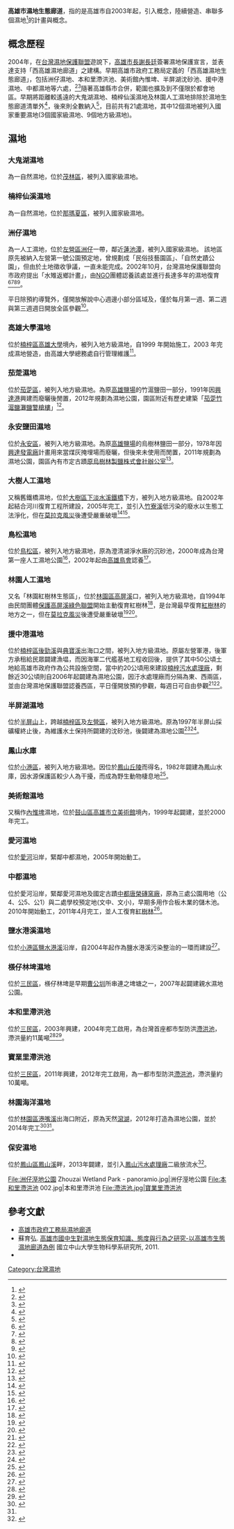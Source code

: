 '''高雄市濕地生態廊道'''，指的是高雄市自2003年起，引入{{tsl|en|Wildlife corridor|生態廊道}}概念，陸續營造、串聯多個濕地<ref>{{cite web|title=高雄市濕地廊道|url=http://ksbiodiv.ksepb.gov.tw/New/N3_6.aspx|website=高雄市生物多樣性資料庫|accessdate=2015-12-09|archive-url=https://web.archive.org/web/20160304093143/http://ksbiodiv.ksepb.gov.tw/New/N3_6.aspx|archive-date=2016-03-04|dead-url=yes}}</ref>的計畫與概念。

==概念歷程==
2004年，在[[台灣濕地保護聯盟|台灣濕地保護聯盟]]遊說下，[[高雄市長|高雄市長]][[謝長廷|謝長廷]]簽署濕地保護宣言，並表達支持「西高雄濕地廊道」之建構。早期高雄市政府工務局定義的「西高雄濕地生態廊道」，包括洲仔濕地、本和里滯洪池、美術館內惟埤、半屏湖沈砂池、援中港濕地、中都濕地等六處，<ref>{{cite journal|author1=劉清榮|title=高雄市濕地生態廊道的發展與省思|journal=鳥語雜誌|date=2013-03|issue=313|pages=20-24|url=http://www.kwbs.org.tw/magazine/data/313/P20-24.pdf|accessdate=2015-12-09|archive-date=2016-03-04|archive-url=https://web.archive.org/web/20160304140200/http://www.kwbs.org.tw/magazine/data/313/P20-24.pdf|dead-url=no}}</ref><ref>{{cite journal|author1=謝宜臻|coauthors=張引強攝影|title=曹公圳水文重建|journal=濕地雜誌|date=2006-10|issue=62|url=http://www.wetland.org.tw/modules/tad_book3/index.php?op=list_docs&tbsn=17|accessdate=2015-12-09|archive-date=2014-08-16|archive-url=https://web.archive.org/web/20140816091817/http://www.wetland.org.tw/modules/tad_book3/index.php?op=list_docs&tbsn=17|dead-url=no}}</ref>隨著高雄縣市合併，範圍也擴及到不僅限於都會地區。早期將距離較遙遠的大鬼湖濕地、楠梓仙溪濕地及林園人工濕地排除於濕地生態廊道清單外<ref>{{cite web|title=建立生物廊道、棲地或生態綠網|url=http://lcss.epa.gov.tw/LcssViewPage/Responsive/AreaDoc.aspx?CityID=64000&DistrictId=1001207&ActDocId=ce588bb9-f6c3-46fc-ace6-a81b14269a30|website=低碳永續家園資訊網|accessdate=2015-12-09|archive-url=https://web.archive.org/web/20160304125755/http://lcss.epa.gov.tw/LcssViewPage/Responsive/AreaDoc.aspx?CityID=64000&DistrictId=1001207&ActDocId=ce588bb9-f6c3-46fc-ace6-a81b14269a30|archive-date=2016-03-04|dead-url=yes}}</ref>，後來則全數納入<ref>{{cite book|title=波光綠影相約高雄濕地：探索高雄濕地生態廊道與親水空間|date=2014|publisher=高雄市政府工務局|url=http://pwb.kcg.gov.tw/Web/PublishDetailC005710.aspx?PublishId=0c71e729-8cf1-47fa-a195-97e1f947cc11|accessdate=2015-12-09}}</ref>，目前共有21處濕地，其中12個濕地被列入國家重要濕地(3個國家級濕地、9個地方級濕地)。

==濕地==
=== 大鬼湖濕地 ===
{{see also|大鬼湖}}
為一自然濕地，位於[[茂林區|茂林區]]，被列入國家級濕地。

=== 楠梓仙溪濕地 ===
{{see also|楠梓仙溪野生動物保護區}}
為一自然濕地，位於[[那瑪夏區|那瑪夏區]]，被列入國家級濕地。

=== 洲仔濕地 ===
為一人工濕地，位於[[左營區|左營區]][[洲仔_(左營區)|洲仔]]一帶，鄰近[[蓮池潭|蓮池潭]]，被列入國家級濕地。
該地區原先被納入左營第一號公園預定地，曾規劃成「民俗技藝園區」、「自然史蹟公園」，但由於土地徵收爭議，一直未能完成。2002年10月，台灣濕地保護聯盟向市政府提出「水雉返鄉計畫」，由[[NGO|NGO]]團體認養該處並進行長達多年的濕地復育<ref>{{cite web|author1=濕盟高雄分會|title=「水雉返鄉計畫」將由民間團體認養公園推動|url=http://www.wetland.org.tw/about/hope/hope40/4002.html|website=台灣濕地保護聯盟|accessdate=2015-12-09|archive-date=2016-03-04|archive-url=https://web.archive.org/web/20160304212522/http://www.wetland.org.tw/about/hope/hope40/4002.html|dead-url=no}}</ref><ref>{{cite web|author1=曾瀧永|title=打狗傳奇的生態樂章─ 洲仔濕地公園的誕生|url=http://www.wetland.org.tw/about/hope/hope59/5904.html|website=台灣濕地保護聯盟|accessdate=2015-12-09}}</ref><ref>{{cite web|url=http://library.taiwanschoolnet.org/cyberfair2005/shsps/history.htm|title=洲仔濕地|website=洲仔濕地|accessdate=2015-12-09|archive-date=2015-12-13|archive-url=https://web.archive.org/web/20151213001115/http://library.taiwanschoolnet.org/cyberfair2005/shsps/history.htm|dead-url=no}}</ref><ref>{{Cite web |url=http://wetland-tw.tcd.gov.tw/WetLandWeb/wetland.php?id=190 |title=國家重要濕地保育計畫－洲仔濕地 |accessdate=2019-04-28 |archive-date=2016-03-31 |archive-url=https://web.archive.org/web/20160331184203/http://wetland-tw.tcd.gov.tw/wetlandweb/wetland.php?id=190 |dead-url=no }}</ref>。

平日除預約導覽外，僅開放解說中心週邊小部分區域及，僅於每月第一週、第二週與第三週週日開放全區參觀<ref>{{cite web|url=http://pwb.kcg.gov.tw/chouchaiwetlandpark/|title=洲仔濕地預約參觀系統|website=洲仔濕地預約參觀系統|accessdate=2015-12-09|archive-date=2015-12-05|archive-url=https://web.archive.org/web/20151205105810/http://pwb.kcg.gov.tw/chouchaiwetlandpark|dead-url=no}}</ref>。

===高雄大學濕地===
位於[[楠梓區|楠梓區]][[高雄大學|高雄大學]]境內，被列入地方級濕地，自1999 年開始施工，2003 年完成濕地營造，由高雄大學總務處自行管理維護<ref>{{Cite web |url=http://wetland-tw.tcd.gov.tw/WetLandWeb/wetland.php?id=509 |title=國家重要濕地保育計畫－高雄大學濕地 |access-date=2019-04-28 |archive-url=https://web.archive.org/web/20190615161538/http://wetland-tw.tcd.gov.tw/WetLandWeb/wetland.php?id=509 |archive-date=2019-06-15 |dead-url=yes }}</ref>。

===茄萣濕地===
{{main|茄萣濕地}}
位於[[茄萣區|茄萣區]]，被列入地方級濕地。為原[[高雄鹽場|高雄鹽場]]的竹滬鹽田一部分，1991年因[[興達港|興達港]]興建而廢曬後閒置，2012年規劃為濕地公園，園區附近有歷史建築「[[高雄鹽場|茄萣竹滬鹽灘鹽警槍樓]]」<ref>{{Cite web |url=http://wetland-tw.tcd.gov.tw/WetLandWeb/wetland.php?id=510 |title=國家重要濕地保育計畫－茄萣濕地 |access-date=2019-04-28 |archive-url=https://web.archive.org/web/20190502234130/http://wetland-tw.tcd.gov.tw/WetLandWeb/wetland.php?id=510 |archive-date=2019-05-02 |dead-url=yes }}</ref>。

===永安鹽田濕地===
{{main|永安溼地}}
位於[[永安區|永安區]]，被列入地方級濕地。為原[[高雄鹽場|高雄鹽場]]的烏樹林鹽田一部分，1978年因[[興達發電廠|興達發電廠]]計畫用來當煤灰掩埋場而廢曬，但後來未使用而閒置，2011年規劃為濕地公園，園區內有市定古蹟[[高雄鹽場|原烏樹林製鹽株式會社辦公室]]<ref>{{Cite web |url=http://wetland-tw.tcd.gov.tw/WetLandWeb/wetland.php?id=187 |title=國家重要濕地保育計畫－永安鹽田濕地 |access-date=2019-04-28 |archive-url=https://web.archive.org/web/20190606063641/http://wetland-tw.tcd.gov.tw/WetLandWeb/wetland.php?id=187 |archive-date=2019-06-06 |dead-url=yes }}</ref>。

===大樹人工濕地===
又稱舊鐵橋濕地，位於[[大樹區|大樹區]][[下淡水溪鐵橋|下淡水溪鐵橋]]下方，被列入地方級濕地。自2002年起結合河川復育工程所建設，2005年完工，並引入[[竹寮溪|竹寮溪]]低污染的廢水以生態工法淨化，但在[[莫拉克風災|莫拉克風災]]後遭受嚴重破壞<ref>{{cite web|author1=濕地保護聯盟高雄辦公室|title=高屏溪右岸舊鐵橋人工濕地88水災後檢討|url=http://www.wetland.org.tw/hope/PDF/7409.pdf|website=濕地保護聯盟|accessdate=2015-12-09|archive-date=2016-03-04|archive-url=https://web.archive.org/web/20160304194806/http://www.wetland.org.tw/hope/PDF/7409.pdf|dead-url=no}}</ref><ref>{{Cite web |url=http://wetland-tw.tcd.gov.tw/WetLandWeb/wetland.php?id=194 |title=國家重要濕地保育計畫－大樹濕地 |access-date=2019-04-28 |archive-url=https://web.archive.org/web/20190612104712/http://wetland-tw.tcd.gov.tw/WetLandWeb/wetland.php?id=194 |archive-date=2019-06-12 |dead-url=yes }}</ref>。

===鳥松濕地===
{{see also|鳥松濕地公園}}
位於[[鳥松區|鳥松區]]，被列入地方級濕地，原為澄清湖淨水廠的沉砂池，2000年成為台灣第一座人工濕地公園<ref>{{cite web|url=http://www.kwbs.org.tw/wetland/web/|title=鳥松濕地公園|website=鳥松濕地公園|accessdate=2015-12-09|archive-date=2016-01-03|archive-url=https://web.archive.org/web/20160103140118/http://www.kwbs.org.tw/wetland/web/|dead-url=no}}</ref>，2002年起由[[高雄鳥會|高雄鳥會]]認養<ref>{{Cite web |url=http://wetland-tw.tcd.gov.tw/WetLandWeb/wetland.php?id=191 |title=國家重要濕地保育計畫－鳥松濕地 |access-date=2019-04-28 |archive-url=https://web.archive.org/web/20190616060126/http://wetland-tw.tcd.gov.tw/WetLandWeb/wetland.php?id=191 |archive-date=2019-06-16 |dead-url=yes }}</ref>。

===林園人工濕地===
又名「林園紅樹林生態區」，位於[[林園區|林園區]][[高屏溪|高屏溪]]口，被列入地方級濕地，自1994年由民間團體[[保護高屏溪綠色聯盟|保護高屏溪綠色聯盟]]開始主動復育紅樹林<ref>{{cite web|author1=陳俊強|title=高屏溪口紅樹林復育記事|url=http://www.bird.org.tw/pingtung/ARTICLELOGO/ARTICLE6.HTM|website=中華民國野鳥學會|accessdate=2015-12-09|archive-date=2016-03-04|archive-url=https://web.archive.org/web/20160304094536/http://www.bird.org.tw/pingtung/ARTICLELOGO/ARTICLE6.HTM|dead-url=no}}</ref>，是台灣最早復育[[紅樹林|紅樹林]]的地方之一，但在[[莫拉克風災|莫拉克風災]]後遭受嚴重破壞<ref>{{cite news|title=林園紅樹林流失 丁壩沖毀惹禍|url=http://e-info.org.tw/node/65384|accessdate=2015-12-09|agency=環境資訊中心摘錄自由時報報導|date=2011-04-08|archive-date=2016-03-04|archive-url=https://web.archive.org/web/20160304231604/http://e-info.org.tw/node/65384|dead-url=no}}</ref><ref name="#1">{{Cite web |url=http://wetland-tw.tcd.gov.tw/WetLandWeb/wetland.php?id=197 |title=國家重要濕地保育計畫－林園濕地 |access-date=2019-04-28 |archive-url=https://web.archive.org/web/20190612150940/http://wetland-tw.tcd.gov.tw/WetLandWeb/wetland.php?id=197 |archive-date=2019-06-12 |dead-url=yes }}</ref>。

===援中港濕地===
{{see also|援中港濕地公園}}
位於[[楠梓區|楠梓區]][[後勁溪|後勁溪]]與[[典寶溪|典寶溪]]出海口之間，被列入地方級濕地。原屬左營軍港，後軍方承租給民眾闢建漁塭，而因海軍二代艦基地工程收回後，提供了其中50公頃土地給高雄市政府作為公共設施空間，當中約20公頃用來建設[[楠梓污水處理廠|楠梓污水處理廠]]，剩餘近30公頃則自2006年起闢建為濕地公園，因汙水處理廠而分隔為東、西兩區，並由台灣濕地保護聯盟認養西區，平日僅開放預約參觀，每週日可自由參觀<ref>{{cite web|title=援中港濕地|url=http://www.wetland.org.tw/kh/uanchaun/index.html|website=援中港濕地|accessdate=2015-12-09|archive-date=2015-12-25|archive-url=https://web.archive.org/web/20151225153940/http://www.wetland.org.tw/kh/uanchaun/index.html|dead-url=no}}</ref><ref>{{Cite web |url=http://wetland-tw.tcd.gov.tw/WetLandWeb/wetland.php?id=188 |title=國家重要濕地保育計畫－援中濕地 |access-date=2019-04-28 |archive-url=https://web.archive.org/web/20190609115920/http://wetland-tw.tcd.gov.tw/WetLandWeb/wetland.php?id=188 |archive-date=2019-06-09 |dead-url=yes }}</ref>。

===半屏湖濕地===
位於[[半屏山|半屏山]]上，跨越[[楠梓區|楠梓區]]及[[左營區|左營區]]，被列入地方級濕地。原為1997年半屏山採礦權終止後，為維護水土保持所闢建的沈砂池，後闢建為濕地公園<ref>{{cite web|url=http://pwbgis.kcg.gov.tw/banpingshanpark/index.htm|title=半屏湖濕地公園|website=半屏湖濕地公園|accessdate=2015-12-09|archive-url=https://web.archive.org/web/20160306113334/http://pwbgis.kcg.gov.tw/banpingshanpark/index.htm|archive-date=2016-03-06|dead-url=yes}}</ref><ref>{{Cite web |url=http://wetland-tw.tcd.gov.tw/WetLandWeb/wetland.php?id=189 |title=國家重要濕地保育計畫－半屏湖濕地 |access-date=2019-04-28 |archive-url=https://web.archive.org/web/20190613140705/http://wetland-tw.tcd.gov.tw/WetLandWeb/wetland.php?id=189 |archive-date=2019-06-13 |dead-url=yes }}</ref>。

===鳳山水庫===
{{main|鳳山水庫}}
位於[[小港區|小港區]]，被列入地方級濕地。因位於[[鳳山丘陵|鳳山丘陵]]而得名，1982年闢建為鳳山水庫，因水源保護區較少人為干擾，而成為野生動物棲息地<ref>{{Cite web |url=http://wetland-tw.tcd.gov.tw/WetLandWeb/wetland.php?id=196 |title=國家重要濕地保育計畫－鳳山水庫濕地 |access-date=2019-04-28 |archive-url=https://web.archive.org/web/20190612021112/http://wetland-tw.tcd.gov.tw/WetLandWeb/wetland.php?id=196 |archive-date=2019-06-12 |dead-url=yes }}</ref>。

===美術館濕地===
又稱作[[內惟埤|內惟埤]]濕地，位於[[鼓山區|鼓山區]][[高雄市立美術館|高雄市立美術館]]境內，1999年起闢建，並於2000年完工。

===愛河濕地===
位於[[愛河|愛河]]沿岸，緊鄰中都濕地，2005年開始動工。

===中都濕地===
{{see also|中都濕地公園}}
位於愛河沿岸，緊鄰愛河濕地及國定古蹟[[中都唐榮磚窯廠|中都唐榮磚窯廠]]，原為三處公園用地（公4、公5、公1）與二處學校預定地(文中、文小)，早期多用作合板木業的儲木池。2010年開始動工，2011年4月完工，並人工復育[[紅樹林|紅樹林]]<ref>{{cite web|title=中都濕地公園|url=http://pwbgis.kcg.gov.tw/zhongdu1/|website=高雄市政府工務局-中都濕地公園|accessdate=2015-12-09|archive-date=2016-01-20|archive-url=https://web.archive.org/web/20160120133334/http://pwbgis.kcg.gov.tw/zhongdu1/|dead-url=no}}</ref>。

===鹽水港溪濕地===
位於[[小港區|小港區]][[鹽水港溪|鹽水港溪]]沿岸，自2004年起作為鹽水港溪污染整治的一環而建設<ref>{{Cite web |url=http://wetland-tw.tcd.gov.tw/WetLandWeb/wetland.php?id=184 |title=國家重要濕地保育計畫－鹽水港溪濕地 |access-date=2019-04-28 |archive-url=https://web.archive.org/web/20190609162453/http://wetland-tw.tcd.gov.tw/WetLandWeb/wetland.php?id=184 |archive-date=2019-06-09 |dead-url=yes }}</ref>。

===檨仔林埤濕地===
{{see also|檨仔林埤濕地公園}}
位於[[三民區|三民區]]，檨仔林埤是早期[[曹公圳|曹公圳]]所串連之埤塘之一，2007年起闢建親水濕地公園。

===本和里滯洪池===
位於[[三民區|三民區]]，2003年興建，2004年完工啟用，為台灣首座都市型防洪[[滯洪池|滯洪池]]，滯洪量約11萬噸<ref>{{cite news|author1=王勇超|title=這里最怕水：本和里滯洪池 防汛兼休閒|url=http://www.appledaily.com.tw/appledaily/article/headline/20131120/35450914/|accessdate=2015-12-09|agency=蘋果日報|date=2013-11-20|archive-date=2016-03-04|archive-url=https://web.archive.org/web/20160304140042/http://www.appledaily.com.tw/appledaily/article/headline/20131120/35450914/|dead-url=no}}</ref><ref>{{cite conference|author=陳森淼|title=滯洪池多功能效益之展現 ─以高雄市本和里為例|conference=「生態濕地在高雄」研討會2006|conferenceurl=http://www.wetland.org.tw/newweb/seminar/2006/|year=2006|url=http://www.wetland.org.tw/newweb/seminar/2006/doc/5.pdf|accessdate=2015-12-09|archive-date=2016-03-04|archive-url=https://web.archive.org/web/20160304212955/http://www.wetland.org.tw/newweb/seminar/2006/doc/5.pdf|dead-url=no}}</ref>。

===寶業里滯洪池===
位於[[三民區|三民區]]，2011年興建，2012年完工啟用，為一都市型防洪[[滯洪池|滯洪池]]，滯洪量約10萬噸。

===林園海洋濕地===
位於[[林園區|林園區]][[港嘴溪|港嘴溪]]出海口附近，原為天然[[瀉湖|瀉湖]]，2012年打造為濕地公園，並於2014年完工<ref>{{cite news|title=林園海洋濕地公園 倒立水母現蹤|url=https://tw.news.yahoo.com/%E6%9E%97%E5%9C%92%E6%B5%B7%E6%B4%8B%E6%BA%BC%E5%9C%B0%E5%85%AC%E5%9C%92-%E5%80%92%E7%AB%8B%E6%B0%B4%E6%AF%8D%E7%8F%BE%E8%B9%A4-090046226.html|accessdate=2015-12-09|agency=奇摩新聞引述民視新聞|date=2014-10-28|archive-date=2016-03-05|archive-url=https://web.archive.org/web/20160305195216/https://tw.news.yahoo.com/%E6%9E%97%E5%9C%92%E6%B5%B7%E6%B4%8B%E6%BA%BC%E5%9C%B0%E5%85%AC%E5%9C%92-%E5%80%92%E7%AB%8B%E6%B0%B4%E6%AF%8D%E7%8F%BE%E8%B9%A4-090046226.html|dead-url=no}}</ref><ref name="#1"/>。

===保安濕地===
位於[[鳳山區|鳳山區]][[鳳山溪|鳳山溪]]畔，2013年闢建，並引入[[鳳山污水處理廠|鳳山污水處理廠]]二級放流水<ref>{{cite news|author1=陳文嬋|title=〈南部〉保安濕地公園 首度引污水廠放流水|url=http://news.ltn.com.tw/news/local/paper/811756|accessdate=2015-12-09|agency=自由時報|date=2014-09-09|archive-date=2016-10-10|archive-url=https://web.archive.org/web/20161010045743/http://news.ltn.com.tw/news/local/paper/811756|dead-url=no}}</ref>。
<gallery>
File:洲仔溼地公園 Zhouzai Wetland Park - panoramio.jpg|洲仔溼地公園
File:本和里滯洪池 002.jpg|本和里滯洪池
File:滯洪池.jpg|寶業里滯洪池
</gallery>

==參考文獻==
{{reflist|2}}
*[http://pwbgis.kcg.gov.tw/wetland/index.aspx 高雄市政府工務局濕地廊道] {{Wayback|url=http://pwbgis.kcg.gov.tw/wetland/index.aspx |date=20151126063742 }}
*蘇育弘. [http://ndltd.ncl.edu.tw/cgi-bin/gs32/gsweb.cgi/login?o=dnclcdr&s=id=%22099NSYS5112015%22.&searchmode=basic 高雄市國中生對濕地生態保育知識、態度與行為之研究-以高雄市生態濕地廊道為例] {{Wayback|url=http://ndltd.ncl.edu.tw/cgi-bin/gs32/gsweb.cgi/login?o=dnclcdr&s=id=%22099NSYS5112015%22.&searchmode=basic |date=20160304190240 }} 國立中山大學生物科學系研究所, 2011.
*{{cite book zh|author=方偉達 |title=聽，濕地在唱歌：城市生態復育手冊 |date=2006 |publisher=新自然主義 |isbn=9-576-96618-3 }}
[[Category:台灣濕地|Category:台灣濕地]]